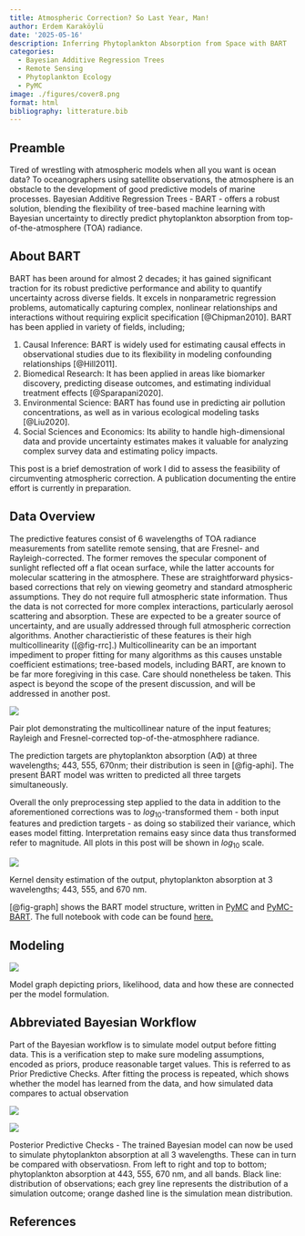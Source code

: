 ```yaml
---
title: Atmospheric Correction? So Last Year, Man!
author: Erdem Karaköylü
date: '2025-05-16'
description: Inferring Phytoplankton Absorption from Space with BART
categories:
  - Bayesian Additive Regression Trees
  - Remote Sensing
  - Phytoplankton Ecology
  - PyMC
image: ./figures/cover8.png
format: html
bibliography: litterature.bib
---
```


## Preamble
Tired of wrestling with atmospheric models when all you want is ocean data? To oceanographers using satellite observations, the atmosphere is an obstacle to the development of good predictive models of marine processes. Bayesian Additive Regression Trees - BART - offers a robust solution, blending the flexibility of tree-based machine learning with Bayesian uncertainty to directly predict phytoplankton absorption from top-of-the-atmosphere (TOA) radiance.


## About BART

BART has been around for almost 2 decades; it has gained significant traction for its robust predictive performance and ability to quantify uncertainty across diverse fields. It excels in nonparametric regression problems, automatically capturing complex, nonlinear relationships and interactions without requiring explicit specification [@Chipman2010].
BART has been applied in variety of fields, including;

1. Causal Inference: BART is widely used for estimating causal effects in observational studies due to its flexibility in modeling confounding relationships [@Hill2011].
2. Biomedical Research: It has been applied in areas like biomarker discovery, predicting disease outcomes, and estimating individual treatment effects [@Sparapani2020].
3. Environmental Science: BART has found use in predicting air pollution concentrations, as well as in various ecological modeling tasks [@Liu2020].
4. Social Sciences and Economics: Its ability to handle high-dimensional data and provide uncertainty estimates makes it valuable for analyzing complex survey data and estimating policy impacts.

This post is a brief demostration of work I did to assess the feasibility of circumventing atmospheric correction. A publication documenting the entire effort is currently in preparation.


## Data Overview
The predictive features consist of 6 wavelengths of TOA radiance measurements from satellite remote sensing, that are Fresnel- and Rayleigh-corrected. The former removes the specular component of sunlight reflected off a flat ocean surface, while the latter accounts for molecular scattering in the atmosphere. These are straightforward physics-based corrections that rely on viewing geometry and standard atmospheric assumptions. They do not require full atmospheric state information. Thus the data is not corrected for more complex interactions, particularly aerosol scattering and absorption. These are expected to be a greater source of uncertainty, and are usually addressed through full atmospheric correction algorithms.  Another charactieristic of these features is their high multicollinearity ([@fig-rrc].) Multicollinearity can be an important impediment to proper fitting for many algorithms as this causes unstable coefficient estimations; tree-based models, including BART, are known to be far more foregiving in this case. Care should nonetheless be taken. This aspect is beyond the scope of the present discussion, and will be addressed in another post. 

::: {#fig-rrc}
![](./figures/figure1.png)

Pair plot demonstrating the multicollinear nature of the input features; Rayleigh and Fresnel-corrected top-of-the-atmosphhere radiance.
:::

The prediction targets are phytoplankton absorption (AΦ) at three wavelengths; 443, 555, 670nm; their distribution is seen in [@fig-aphi]. The present BART model was written to predicted all three targets simultaneously. 

Overall the only preprocessing step applied to the data in addition to the aforementioned corrections was to $log_{10}$-transformed them - both input features and prediction targets - as doing so stabilized their variance, which eases model fitting. Interpretation remains easy since data thus transformed refer to magnitude. All plots in this post will be shown in $log_{10}$ scale.

::: {#fig-aphi}
![](./figures/figure2.png)

Kernel density estimation of the output, phytoplankton absorption at 3 wavelengths; 443, 555, and 670 nm.
:::

[@fig-graph] shows the BART model structure, written in [PyMC](https://pymc.io) and [PyMC-BART]().  The full notebook with code can be found [here.]() 


## Modeling

:::{#fig-graph}
![](./figures/figure3.png)

Model graph depicting priors, likelihood, data and how these are connected per the model formulation. 
:::


## Abbreviated Bayesian Workflow 
Part of the Bayesian workflow is to simulate model output before fitting data. This is a verification step to make sure modeling assumptions, encoded as priors, produce reasonable target values. This is referred to as Prior Predictive Checks. After fitting the process is repeated, which shows whether the model has learned from the data, and how simulated data compares to actual observation

::: {#fig-prior-n-post-ppc}
![](./figures/figure4.png)

:::

::: {#fig-3-way-ppc}
![](./figures/figure5.png)

Posterior Predictive Checks - The trained Bayesian model can now be used to simulate phytoplankton absorption at all 3 wavelengths. These can in turn be compared with observatiosn. From left to right and top to bottom; phytoplankton absorption at 443, 555, 670 nm, and all bands. Black line: distribution of observations; each grey line represents the distribution of a simulation outcome; orange dashed line is the simulation mean distribution.
:::



## References {.unnumbered}

::: {#refs}
:::
